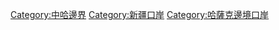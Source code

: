 [[Category:中哈邊界|Category:中哈邊界]]
[[Category:新疆口岸|Category:新疆口岸]]
[[Category:哈薩克邊境口岸|Category:哈薩克邊境口岸]]